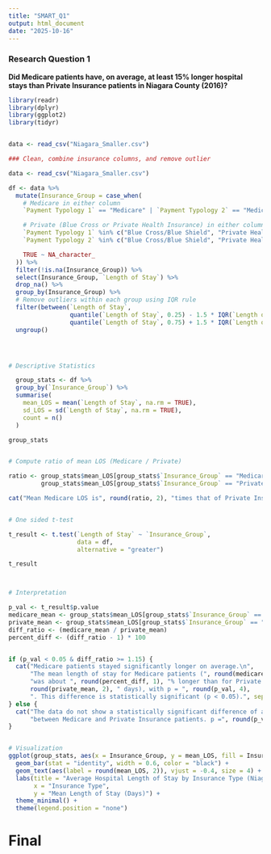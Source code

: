 ```yaml
---
title: "SMART_Q1"
output: html_document
date: "2025-10-16"
---
```

### Research Question 1  
**Did Medicare patients have, on average, at least 15% longer hospital stays than Private Insurance patients in Niagara County (2016)?**
```r




library(readr)
library(dplyr)
library(ggplot2)
library(tidyr)


data <- read_csv("Niagara_Smaller.csv")

### Clean, combine insurance columns, and remove outlier

data <- read_csv("Niagara_Smaller.csv")

df <- data %>%
  mutate(Insurance_Group = case_when(
    # Medicare in either column
    `Payment Typology 1` == "Medicare" | `Payment Typology 2` == "Medicare" ~ "Medicare",

    # Private (Blue Cross or Private Health Insurance) in either column
    `Payment Typology 1` %in% c("Blue Cross/Blue Shield", "Private Health Insurance") |
    `Payment Typology 2` %in% c("Blue Cross/Blue Shield", "Private Health Insurance") ~ "Private Insurance",

    TRUE ~ NA_character_
  )) %>%
  filter(!is.na(Insurance_Group)) %>%
  select(Insurance_Group, `Length of Stay`) %>%
  drop_na() %>%
  group_by(Insurance_Group) %>%
  # Remove outliers within each group using IQR rule
  filter(between(`Length of Stay`,
                 quantile(`Length of Stay`, 0.25) - 1.5 * IQR(`Length of Stay`),
                 quantile(`Length of Stay`, 0.75) + 1.5 * IQR(`Length of Stay`))) %>%
  ungroup()




# Descriptive Statistics

  group_stats <- df %>%
  group_by(`Insurance_Group`) %>%
  summarise(
    mean_LOS = mean(`Length of Stay`, na.rm = TRUE),
    sd_LOS = sd(`Length of Stay`, na.rm = TRUE),
    count = n()
  )

group_stats


# Compute ratio of mean LOS (Medicare / Private)

ratio <- group_stats$mean_LOS[group_stats$`Insurance_Group` == "Medicare"] /
         group_stats$mean_LOS[group_stats$`Insurance_Group` == "Private Insurance"]

cat("Mean Medicare LOS is", round(ratio, 2), "times that of Private Insurance.\n")


# One sided t-test

t_result <- t.test(`Length of Stay` ~ `Insurance_Group`,
                   data = df,
                   alternative = "greater")

t_result



# Interpretation

p_val <- t_result$p.value
medicare_mean <- group_stats$mean_LOS[group_stats$`Insurance_Group` == "Medicare"]
private_mean <- group_stats$mean_LOS[group_stats$`Insurance_Group` == "Private Insurance"]
diff_ratio <- (medicare_mean / private_mean)
percent_diff <- (diff_ratio - 1) * 100


if (p_val < 0.05 & diff_ratio >= 1.15) {
  cat("Medicare patients stayed significantly longer on average.\n",
      "The mean length of stay for Medicare patients (", round(medicare_mean, 2), " days) ",
      "was about ", round(percent_diff, 1), "% longer than for Private Insurance patients (",
      round(private_mean, 2), " days), with p = ", round(p_val, 4),
      ". This difference is statistically significant (p < 0.05).", sep = "")
} else {
  cat("The data do not show a statistically significant difference of at least 15% in average hospital stay ",
      "between Medicare and Private Insurance patients. p =", round(p_val, 4))
}


# Visualization
ggplot(group_stats, aes(x = Insurance_Group, y = mean_LOS, fill = Insurance_Group)) +
  geom_bar(stat = "identity", width = 0.6, color = "black") +
  geom_text(aes(label = round(mean_LOS, 2)), vjust = -0.4, size = 4) +
  labs(title = "Average Hospital Length of Stay by Insurance Type (Niagara County, 2012)",
       x = "Insurance Type",
       y = "Mean Length of Stay (Days)") +
  theme_minimal() +
  theme(legend.position = "none")
```

# Final 
